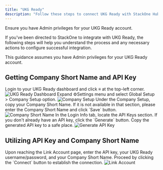 ```yaml
---
title: "UKG Ready"
description: "Follow these steps to connect UKG Ready with StackOne Hub successfully."
---
```



<Warning>
  Ensure you have Admin privileges for your UKG Ready account.
</Warning>

If you've been directed to StackOne to integrate with UKG Ready, the following steps will help you understand the process and any necessary actions to configure successful integration.

This guidance assumes you have Admin privileges for your UKG Ready account.

## Getting Company Short Name and API Key

<Steps>
  <Step title="Login to UKG Ready dashboard">
    Login to your UKG Ready dashboard and click ≡ at the top-left corner.
    <Frame>
      <img className='rounded-md' style={{ margin: '0 auto', border: '1px solid #efefef' }} alt="UKG Ready Dashboard" src="/images/ukg-ready/image1.png" />
    </Frame>
  </Step>

  <Step title="Navigate to Company Setup">
    Expand ⚙️Settings menu and select Global Setup > Company Setup option.
    <Frame>
      <img className='rounded-md' style={{ margin: '0 auto', border: '1px solid #efefef' }} alt="Company Setup" src="/images/ukg-ready/image2.png" />
    </Frame>
  </Step>

  <Step title="Copy Company Short Name">
    Under the Company Setup, copy your Company Short Name. If it is not available in that section, please enter the Company Short Name and click `Save` button.
    <Frame>
      <img className='rounded-md' style={{ margin: '0 auto', border: '1px solid #efefef' }} alt="Company Short Name" src="/images/ukg-ready/image3.png" />
    </Frame>
  </Step>

  <Step title="Generate API Key">
    In the Login Info tab, locate the API Keys section. If you don't already have an API key, click the `Generate` button. Copy the generated API key to a safe place.
    <Frame>
      <img className='rounded-md' style={{ margin: '0 auto', border: '1px solid #efefef' }} alt="Generate API Key" src="/images/ukg-ready/image4.png" />
    </Frame>
  </Step>
</Steps>

## Utilizing API Key and Company Short Name

<Steps>
  <Step title="Link Account">
    Upon reaching the Link Account page, enter the API key, your UKG Ready username/password, and your Company Short Name. Proceed by clicking the `Connect` button to establish the connection.
    <Frame>
      <img className='rounded-md' style={{ margin: '0 auto', border: '1px solid #efefef' }} alt="Link Account" src="/images/ukg-ready/image5.png" />
    </Frame>
  </Step>
</Steps>

<IntegrationFooter />
